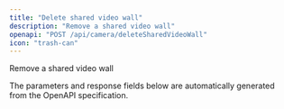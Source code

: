 ```yaml
---
title: "Delete shared video wall"
description: "Remove a shared video wall"
openapi: "POST /api/camera/deleteSharedVideoWall"
icon: "trash-can"
---
```


Remove a shared video wall

<Note>
The parameters and response fields below are automatically generated from the OpenAPI specification.
</Note>
